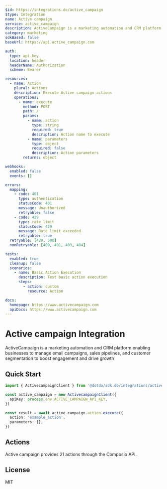 ```yaml
---
$id: https://integrations.do/active_campaign
$type: Integration
name: Active campaign
service: active_campaign
description: ActiveCampaign is a marketing automation and CRM platform enabling businesses to manage email campaigns, sales pipelines, and customer segmentation to boost engagement and drive growth
category: marketing
sdkBased: false
baseUrl: https://api.active_campaign.com

auth:
  type: api-key
  location: header
  headerName: Authorization
  scheme: Bearer

resources:
  - name: Action
    plural: Actions
    description: Execute Active campaign actions
    operations:
      - name: execute
        method: POST
        path: /
        params:
          - name: action
            type: string
            required: true
            description: Action name to execute
          - name: parameters
            type: object
            required: false
            description: Action parameters
        returns: object

webhooks:
  enabled: false
  events: []

errors:
  mapping:
    - code: 401
      type: authentication
      statusCode: 401
      message: Unauthorized
      retryable: false
    - code: 429
      type: rate_limit
      statusCode: 429
      message: Rate limit exceeded
      retryable: true
  retryable: [429, 500]
  nonRetryable: [400, 401, 403, 404]

tests:
  enabled: true
  cleanup: false
  scenarios:
    - name: Basic Action Execution
      description: Test basic action execution
      steps:
        - action: custom
          resource: Action

docs:
  homepage: https://www.activecampaign.com
  apiDocs: https://www.activecampaign.com
---
```


# Active campaign Integration

ActiveCampaign is a marketing automation and CRM platform enabling businesses to manage email campaigns, sales pipelines, and customer segmentation to boost engagement and drive growth

## Quick Start

```typescript
import { ActivecampaignClient } from '@dotdo/sdk.do/integrations/active_campaign'

const active_campaign = new ActivecampaignClient({
  apiKey: process.env.ACTIVE_CAMPAIGN_API_KEY,
})

const result = await active_campaign.action.execute({
  action: 'example_action',
  parameters: {},
})
```

## Actions

Active campaign provides 21 actions through the Composio API.

## License

MIT

